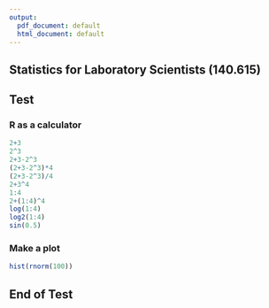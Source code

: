 ```yaml
---
output:
  pdf_document: default
  html_document: default
---
```

## Statistics for Laboratory Scientists (140.615)
## Test

### R as a calculator

```r
2+3
2^3
2+3-2^3
(2+3-2^3)*4
(2+3-2^3)/4
2+3^4
1:4
2+(1:4)^4
log(1:4)
log2(1:4)
sin(0.5)
```

### Make a plot

```r
hist(rnorm(100))
```


## End of Test 
